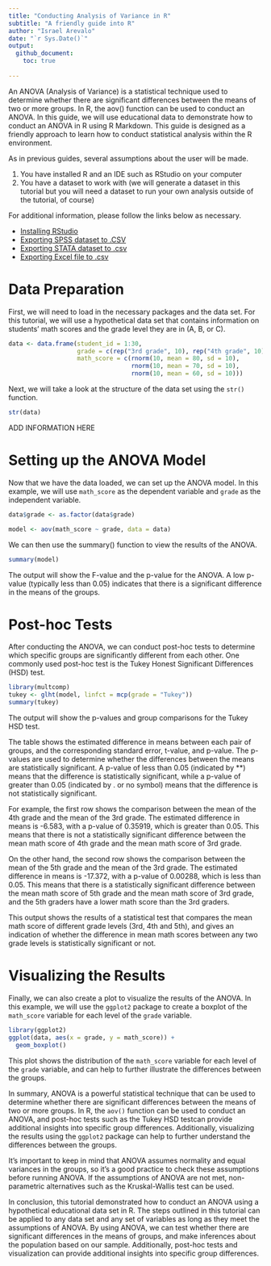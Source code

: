 ```yaml
---
title: "Conducting Analysis of Variance in R"
subtitle: "A friendly guide into R"
author: "Israel Arevalo"
date: "`r Sys.Date()`"
output: 
  github_document:
    toc: true
    
---
```



An ANOVA (Analysis of Variance) is a statistical technique used to determine whether there are significant differences between the means of two or more groups. In R, the aov() function can be used to conduct an ANOVA. In this guide, we will use educational data to demonstrate how to conduct an ANOVA in R using R Markdown. This guide is designed as a friendly approach to learn how to conduct statistical analysis within the R environment.

As in previous guides, several assumptions about the user will be made.

1. You have installed R and an IDE such as RStudio on your computer
2. You have a dataset to work with (we will generate a dataset in this tutorial but you will need a dataset to run your own analysis outside of the tutorial, of course)

For additional information, please follow the links below as necessary.

-   [Installing
    RStudio](https://rstudio-education.github.io/hopr/starting.html)
-   [Exporting SPSS dataset to
    .CSV](https://www.ibm.com/docs/en/spss-statistics/beta?topic=files-exporting-datasets)
-   [Exporting STATA dataset to
    .csv](https://stats.oarc.ucla.edu/stata/faq/how-do-i-export-stata-dta-files-to-comma-separated-files/)
-   [Exporting Excel file to
    .csv](https://support.microsoft.com/en-us/office/import-or-export-text-txt-or-csv-files-5250ac4c-663c-47ce-937b-339e391393ba)
    

# Data Preparation

First, we will need to load in the necessary packages and the data set. For this tutorial, we will use a hypothetical data set that contains information on students' math scores and the grade level they are in (A, B, or C).

```r

data <- data.frame(student_id = 1:30,
                   grade = c(rep("3rd grade", 10), rep("4th grade", 10), rep("5th grade", 10)),
                   math_score = c(rnorm(10, mean = 80, sd = 10),
                                  rnorm(10, mean = 70, sd = 10),
                                  rnorm(10, mean = 60, sd = 10)))

```

Next, we will take a look at the structure of the data set using the `str()` function.


```r

str(data)

```

ADD INFORMATION HERE

# Setting up the ANOVA Model
Now that we have the data loaded, we can set up the ANOVA model. In this example, we will use `math_score` as the dependent variable and `grade` as the independent variable.

```r

data$grade <- as.factor(data$grade)

model <- aov(math_score ~ grade, data = data)

```


We can then use the summary() function to view the results of the ANOVA.

```r

summary(model)

```

The output will show the F-value and the p-value for the ANOVA. A low p-value (typically less than 0.05) indicates that there is a significant difference in the means of the groups.

# Post-hoc Tests

After conducting the ANOVA, we can conduct post-hoc tests to determine which specific groups are significantly different from each other. One commonly used post-hoc test is the Tukey Honest Significant Differences (HSD) test.

```r

library(multcomp)
tukey <- glht(model, linfct = mcp(grade = "Tukey"))
summary(tukey)

```

The output will show the p-values and group comparisons for the Tukey HSD test.

The table shows the estimated difference in means between each pair of groups, and the corresponding standard error, t-value, and p-value. The p-values are used to determine whether the differences between the means are statistically significant. A p-value of less than 0.05 (indicated by **) means that the difference is statistically significant, while a p-value of greater than 0.05 (indicated by . or no symbol) means that the difference is not statistically significant.

For example, the first row shows the comparison between the mean of the 4th grade and the mean of the 3rd grade. The estimated difference in means is -6.583, with a p-value of 0.35919, which is greater than 0.05. This means that there is not a statistically significant difference between the mean math score of 4th grade and the mean math score of 3rd grade.

On the other hand, the second row shows the comparison between the mean of the 5th grade and the mean of the 3rd grade. The estimated difference in means is -17.372, with a p-value of 0.00288, which is less than 0.05. This means that there is a statistically significant difference between the mean math score of 5th grade and the mean math score of 3rd grade, and the 5th graders have a lower math score than the 3rd graders.

This output shows the results of a statistical test that compares the mean math score of different grade levels (3rd, 4th and 5th), and gives an indication of whether the difference in mean math scores between any two grade levels is statistically significant or not.


# Visualizing the Results

Finally, we can also create a plot to visualize the results of the ANOVA. In this example, we will use the `ggplot2` package to create a boxplot of the `math_score` variable for each level of the `grade` variable.

```r

library(ggplot2)
ggplot(data, aes(x = grade, y = math_score)) + 
  geom_boxplot()

```

This plot shows the distribution of the `math_score` variable for each level of the `grade` variable, and can help to further illustrate the differences between the groups.

In summary, ANOVA is a powerful statistical technique that can be used to determine whether there are significant differences between the means of two or more groups. In R, the `aov()` function can be used to conduct an ANOVA, and post-hoc tests such as the Tukey HSD testcan provide additional insights into specific group differences. Additionally, visualizing the results using the `ggplot2` package can help to further understand the differences between the groups.

It's important to keep in mind that ANOVA assumes normality and equal variances in the groups, so it's a good practice to check these assumptions before running ANOVA. If the assumptions of ANOVA are not met, non-parametric alternatives such as the Kruskal-Wallis test can be used.

In conclusion, this tutorial demonstrated how to conduct an ANOVA using a hypothetical educational data set in R. The steps outlined in this tutorial can be applied to any data set and any set of variables as long as they meet the assumptions of ANOVA. By using ANOVA, we can test whether there are significant differences in the means of groups, and make inferences about the population based on our sample. Additionally, post-hoc tests and visualization can provide additional insights into specific group differences.
